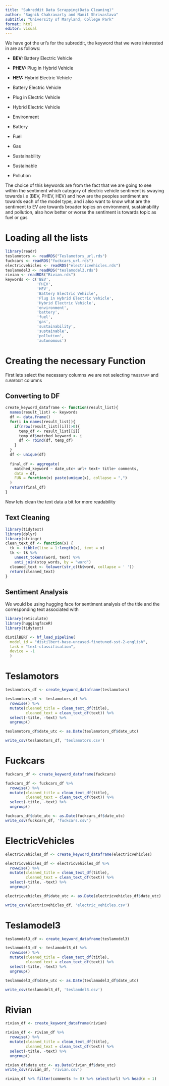 ```yaml
---
title: "Subreddit Data Scrapping(Data Cleaning)"
author: "Sagnik Chakravarty and Namit Shrivastava"
subtitle: "University of Maryland, College Park"
format: html
editor: visual
---
```


We have got the url's for the subreddit, the keyword that we were interested in are as follows:

-   **BEV:** Battery Electric Vehicle

-   **PHEV:** Plug in Hybrid Vehicle

-   **HEV:** Hybrid Electric Vehicle

-   Battery Electric Vehicle

-   Plug in Electric Vehicle

-   Hybrid Electric Vehicle

-   Environment

-   Battery

-   Fuel

-   Gas

-   Sustainability

-   Sustainable

-   Pollution

The choice of this keywords are from the fact that we are going to see within the sentiment which category of electric vehicle sentiment is swaying towards i.e (BEV, PHEV, HEV) and how are the peoples sentiment are towards each of the model type, and i also want to know what are the sentiment to EV are towards broader topics on environment, sustainability and pollution, also how better or worse the sentiment is towards topic as fuel or gas

# Loading all the lists

```r
library(readr)
teslamotors <- readRDS("Teslamotors_url.rds")
fuckcars <- readRDS("fuckcars_url.rds")
electricvehicles <- readRDS("electricvehicles.rds")
teslamodel3 <- readRDS("teslamodel3.rds")
rivian <- readRDS("Rivian.rds")
keywords <- c('BEV',
              'PHEV',
              'HEV',
              'Battery Electric Vehicle',
              'Plug in Hybrid Electric Vehicle',
              'Hybrid Electric Vehicle',
              'environment',
              'battery',
              'fuel',
              'gas',
              'sustainability',
              'sustainable',
              'pollution',
              'autonomous')
```

# Creating the necessary Function

First lets select the necessary columns we are not selecting [timestamp]{.smallcaps} and [subreddit]{.smallcaps} columns

## Converting to DF

```r
create_keyword_dataframe <- function(result_list){
  names(result_list) <- keywords
  df <- data.frame()
  for(i in names(result_list)){
    if(nrow(result_list[[i]])>0){
      temp_df <- result_list[[i]]
      temp_df$matched_keyword <- i
      df <- rbind(df, temp_df)
    }
  }
  df <- unique(df)
  
  final_df <- aggregate(
    matched_keyword ~ date_utc+ url+ text+ title+ comments,
    data = df,
    FUN = function(x) paste(unique(x), collapse = ",")
  )
  return(final_df)
}
```

Now lets clean the text data a bit for more readability

## Text Cleaning

```r
library(tidytext)
library(dplyr)
library(stringr)
clean_text_df <- function(x) {
  tk <- tibble(line = 1:length(x), text = x) 
  tk <- tk %>%
    unnest_tokens(word, text) %>%
    anti_join(stop_words, by = "word")
  cleaned_text <- tolower(str_c(tk$word, collapse = ' '))
  return(cleaned_text)
}
```

## Sentiment Analysis

We would be using hugging face for sentiment analysis of the title and the corresponding text associated with

```r
library(reticulate)
library(huggingfaceR)
library(tidytext)

distilBERT <- hf_load_pipeline(
  model_id = "distilbert-base-uncased-finetuned-sst-2-english", 
  task = "text-classification",
  device = -1
  )
```

# Teslamotors

```r
teslamotors_df <- create_keyword_dataframe(teslamotors)

teslamotors_df <- teslamotors_df %>% 
  rowwise() %>%
  mutate(cleaned_title = clean_text_df(title), 
         cleaned_text = clean_text_df(text)) %>%
  select(-title, -text) %>%
  ungroup()

teslamotors_df$date_utc <- as.Date(teslamotors_df$date_utc)

write_csv(teslamotors_df, 'teslamotors.csv')
```

# Fuckcars

```r
fuckcars_df <- create_keyword_dataframe(fuckcars)

fuckcars_df <- fuckcars_df %>% 
  rowwise() %>%
  mutate(cleaned_title = clean_text_df(title), 
         cleaned_text = clean_text_df(text)) %>%
  select(-title, -text) %>%
  ungroup()

fuckcars_df$date_utc <- as.Date(fuckcars_df$date_utc)
write_csv(fuckcars_df, 'fuckcars.csv')
```

# ElectricVehicles

```r
electricvehicles_df <- create_keyword_dataframe(electricvehicles)

electricvehicles_df <- electricvehicles_df %>% 
  rowwise() %>%
  mutate(cleaned_title = clean_text_df(title), 
         cleaned_text = clean_text_df(text)) %>%
  select(-title, -text) %>%
  ungroup()

electricvehicles_df$date_utc <- as.Date(electricvehicles_df$date_utc)

write_csv(electricvehicles_df, 'electric_vehicles.csv')
```

# Teslamodel3

```r
teslamodel3_df <- create_keyword_dataframe(teslamodel3)

teslamodel3_df <- teslamodel3_df %>% 
  rowwise() %>%
  mutate(cleaned_title = clean_text_df(title), 
         cleaned_text = clean_text_df(text)) %>%
  select(-title, -text) %>%
  ungroup()

teslamodel3_df$date_utc <- as.Date(teslamodel3_df$date_utc)

write_csv(teslamodel3_df, 'teslamdel3.csv')
```

# Rivian

```r
rivian_df <- create_keyword_dataframe(rivian)

rivian_df <- rivian_df %>% 
  rowwise() %>%
  mutate(cleaned_title = clean_text_df(title), 
         cleaned_text = clean_text_df(text)) %>%
  select(-title, -text) %>%
  ungroup()

rivian_df$date_utc <- as.Date(rivian_df$date_utc)
write_csv(rivian_df, 'rivian.csv')
```

```r
rivian_df %>% filter(comments != 0) %>% select(url) %>% head(n = 1)
```
